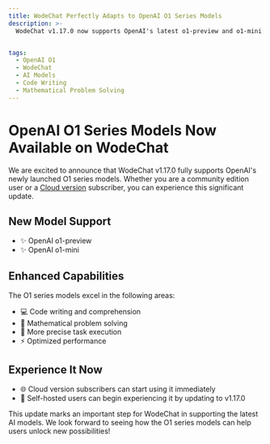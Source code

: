 ```yaml
---
title: WodeChat Perfectly Adapts to OpenAI O1 Series Models
description: >-
  WodeChat v1.17.0 now supports OpenAI's latest o1-preview and o1-mini models, bringing users enhanced coding and mathematical capabilities.


tags:
  - OpenAI O1
  - WodeChat
  - AI Models
  - Code Writing
  - Mathematical Problem Solving
---
```


# OpenAI O1 Series Models Now Available on WodeChat

We are excited to announce that WodeChat v1.17.0 fully supports OpenAI's newly launched O1 series models. Whether you are a community edition user or a [Cloud version](https://wodechat.com) subscriber, you can experience this significant update.

## New Model Support

- ✨ OpenAI o1-preview
- ✨ OpenAI o1-mini

## Enhanced Capabilities

The O1 series models excel in the following areas:

- 💻 Code writing and comprehension
- 🔢 Mathematical problem solving
- 🎯 More precise task execution
- ⚡️ Optimized performance

## Experience It Now

- 🌐 Cloud version subscribers can start using it immediately
- 🔧 Self-hosted users can begin experiencing it by updating to v1.17.0

This update marks an important step for WodeChat in supporting the latest AI models. We look forward to seeing how the O1 series models can help users unlock new possibilities!
